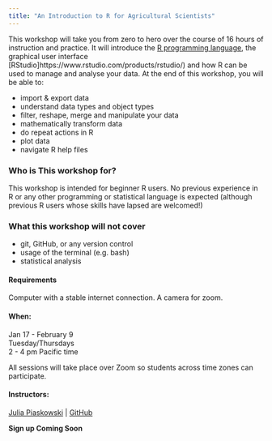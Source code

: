 ```yaml
---
title: "An Introduction to R for Agricultural Scientists"
---
```


This workshop will take you from zero to hero over the course of 16 hours of instruction and practice. It will introduce the [R programming language](https://www.r-project.org/), the graphical user interface \[RStudio\]https://www.rstudio.com/products/rstudio/) and how R can be used to manage and analyse your data. At the end of this workshop, you will be able to:

-   import & export data
-   understand data types and object types
-   filter, reshape, merge and manipulate your data
-   mathematically transform data
-   do repeat actions in R
-   plot data
-   navigate R help files

### Who is This workshop for?

This workshop is intended for beginner R users. No previous experience in R or any other programming or statistical language is expected (although previous R users whose skills have lapsed are welcomed!)

### What this workshop will not cover

-   git, GitHub, or any version control
-   usage of the terminal (e.g. bash)
-   statistical analysis

#### Requirements

Computer with a stable internet connection. A camera for zoom.

#### When:

Jan 17 - February 9    
Tuesday/Thursdays     
2 - 4 pm Pacific time    

All sessions will take place over Zoom so students across time zones can participate.

#### Instructors:

[Julia Piaskowski](https://jpiaskowski.gitlab.io/) \| [GitHub](https://github.com/jpiaskowski)

**Sign up Coming Soon**
